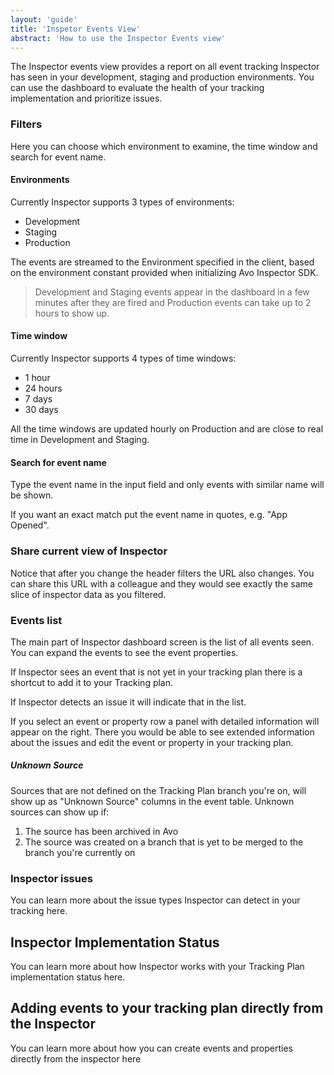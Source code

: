 ```yaml
---
layout: 'guide'
title: 'Inspetor Events View'
abstract: 'How to use the Inspector Events view'
---
```



The Inspector events view provides a report on all event tracking Inspector has seen in your development, staging and production environments. You can use the dashboard to evaluate the health of your tracking implementation and prioritize issues.

### Filters

Here you can choose which environment to examine, the time window and search for event name.

#### Environments

Currently Inspector supports 3 types of environments:

- Development
- Staging
- Production

The events are streamed to the Environment specified in the client, based on the environment constant provided when initializing Avo Inspector SDK.

> Development and Staging events appear in the dashboard in a few minutes after they are fired and Production events can take up to 2 hours to show up.

#### Time window

Currently Inspector supports 4 types of time windows:

- 1 hour
- 24 hours
- 7 days
- 30 days

All the time windows are updated hourly on Production and are close to real time in Development and Staging.

#### Search for event name

Type the event name in the input field and only events with similar name will be shown.

If you want an exact match put the event name in quotes, e.g. "App Opened".

### Share current view of Inspector

Notice that after you change the header filters the URL also changes. You can share this URL with a colleague and they would see exactly the same slice of inspector data as you filtered.

### Events list

The main part of Inspector dashboard screen is the list of all events seen. You can expand the events to see the event properties.

If Inspector sees an event that is not yet in your tracking plan there is a shortcut to add it to your Tracking plan.

If Inspector detects an issue it will indicate that in the list.

If you select an event or property row a panel with detailed information will appear on the right. There you would be able to see extended information about the issues and edit the event or property in your tracking plan.

##### Unknown Source

Sources that are not defined on the Tracking Plan branch you're on, will show up as "Unknown Source" columns in the event table. Unknown sources can show up if:

1. The source has been archived in Avo
2. The source was created on a branch that is yet to be merged to the branch you're currently on

### Inspector issues

You can learn more about the <Link passHref href="/explore-tracking-plan/issue-types-in-inspector">issue types Inspector can detect in your tracking here</Link>.

## Inspector Implementation Status

You can learn more about <Link passHref href="/workspace/tracking-plan/implementation-status">how Inspector works with your Tracking Plan implementation status here</Link>.

## Adding events to your tracking plan directly from the Inspector

You can learn more about <Link passHref href="/workspace/add-events-from-inspector">how you can create events and properties directly from the inspector here</Link>
